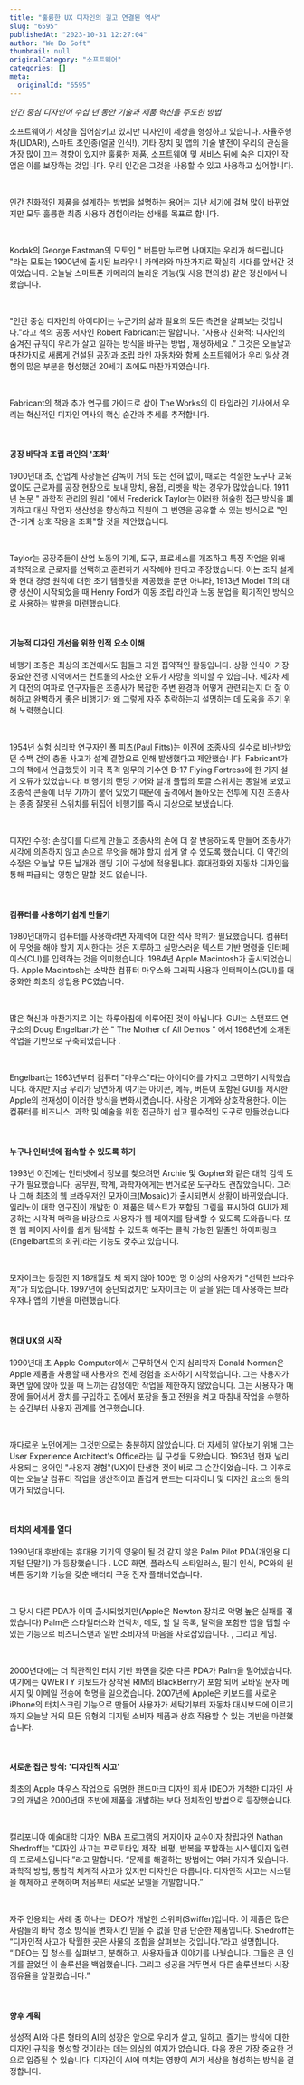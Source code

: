 ```yaml
---
title: "훌륭한 UX 디자인의 길고 연결된 역사"
slug: "6595"
publishedAt: "2023-10-31 12:27:04"
author: "We Do Soft"
thumbnail: null
originalCategory: "소프트웨어"
categories: []
meta:
  originalId: "6595"
---
```


*인간 중심 디자인이 수십 년 동안 기술과 제품 혁신을 주도한 방법*

소프트웨어가 세상을 집어삼키고 있지만 디자인이 세상을 형성하고 있습니다. 자율주행차(LIDAR!), 스마트 초인종(얼굴 인식!), 기타 장치 및 앱의 기술 발전이 우리의 관심을 가장 많이 끄는 경향이 있지만 훌륭한 제품, 소프트웨어 및 서비스 뒤에 숨은 디자인 작업은 이를 보장하는 것입니다. 우리 인간은 그것을 사용할 수 있고 사용하고 싶어합니다. 

​

인간 친화적인 제품을 설계하는 방법을 설명하는 용어는 지난 세기에 걸쳐 많이 바뀌었지만 모두 훌륭한 최종 사용자 경험이라는 성배를 목표로 합니다. 

​

Kodak의 George Eastman의 모토인 " 버튼만 누르면 나머지는 우리가 해드립니다 "라는 모토는 1900년에 출시된 브라우니 카메라와 마찬가지로 확실히 시대를 앞서간 것이었습니다. 오늘날 스마트폰 카메라의 놀라운 기능(및 사용 편의성) 같은 정신에서 나왔습니다.

​

"인간 중심 디자인의 아이디어는 누군가의 삶과 필요의 모든 측면을 살펴보는 것입니다."라고 책의 공동 저자인 Robert Fabricant는 말합니다. "사용자 친화적: 디자인의 숨겨진 규칙이 우리가 살고 일하는 방식을 바꾸는 방법 , 재생하세요 .” 그것은 오늘날과 마찬가지로 새롭게 건설된 공장과 조립 라인 자동차와 함께 소프트웨어가 우리 일상 경험의 많은 부분을 형성했던 20세기 초에도 마찬가지였습니다. 

​

Fabricant의 책과 추가 연구를 가이드로 삼아 The Works의 이 타임라인 기사에서 우리는 혁신적인 디자인 역사의 핵심 순간과 추세를 추적합니다. 

​

#### 공장 바닥과 조립 라인의 '조화'

1900년대 초, 산업계 사장들은 감독이 거의 또는 전혀 없이, 때로는 적절한 도구나 교육 없이도 근로자를 공장 현장으로 보내 망치, 용접, 리벳을 박는 경우가 많았습니다. 1911년 논문 " 과학적 관리의 원리 "에서 Frederick Taylor는 이러한 허술한 접근 방식을 폐기하고 대신 작업자 생산성을 향상하고 직원이 그 번영을 공유할 수 있는 방식으로 "인간-기계 상호 작용을 조화"할 것을 제안했습니다. 

​

Taylor는 공장주들이 산업 노동의 기계, 도구, 프로세스를 개조하고 특정 작업을 위해 과학적으로 근로자를 선택하고 훈련하기 시작해야 한다고 주장했습니다. 이는 조직 설계와 현대 경영 원칙에 대한 초기 템플릿을 제공했을 뿐만 아니라, 1913년 Model T의 대량 생산이 시작되었을 때 Henry Ford가 이동 조립 라인과 노동 분업을 획기적인 방식으로 사용하는 발판을 마련했습니다.

​

#### 기능적 디자인 개선을 위한 인적 요소 이해 

비행기 조종은 최상의 조건에서도 힘들고 자원 집약적인 활동입니다. 상황 인식이 가장 중요한 전쟁 지역에서는 컨트롤의 사소한 오류가 사망을 의미할 수 있습니다. 제2차 세계 대전의 여파로 연구자들은 조종사가 복잡한 주변 환경과 어떻게 관련되는지 더 잘 이해하고 완벽하게 좋은 비행기가 왜 그렇게 자주 추락하는지 설명하는 데 도움을 주기 위해 노력했습니다.

​

1954년 실험 심리학 연구자인 폴 피츠(Paul Fitts)는 이전에 조종사의 실수로 비난받았던 수백 건의 충돌 사고가 설계 결함으로 인해 발생했다고 제안했습니다. Fabricant가 그의 책에서 언급했듯이 미국 폭격 임무의 기수인 B-17 Flying Fortress에 한 가지 설계 오류가 있었습니다. 비행기의 랜딩 기어와 날개 플랩의 토글 스위치는 동일해 보였고 조종석 콘솔에 너무 가까이 붙어 있었기 때문에 출격에서 돌아오는 전투에 지친 조종사는 종종 잘못된 스위치를 뒤집어 비행기를 즉시 지상으로 보냈습니다.

​

디자인 수정: 손잡이를 다르게 만들고 조종사의 손에 더 잘 반응하도록 만들어 조종사가 시각에 의존하지 않고 손으로 무엇을 해야 할지 쉽게 알 수 있도록 했습니다. 이 약간의 수정은 오늘날 모든 날개와 랜딩 기어 구성에 적용됩니다. 휴대전화와 자동차 디자인을 통해 파급되는 영향은 말할 것도 없습니다.

​

#### 컴퓨터를 사용하기 쉽게 만들기 

1980년대까지 컴퓨터를 사용하려면 자제력에 대한 석사 학위가 필요했습니다. 컴퓨터에 무엇을 해야 할지 지시한다는 것은 지루하고 실망스러운 텍스트 기반 명령줄 인터페이스(CLI)를 입력하는 것을 의미했습니다. 1984년 Apple Macintosh가 출시되었습니다. Apple Macintosh는 소박한 컴퓨터 마우스와 그래픽 사용자 인터페이스(GUI)를 대중화한 최초의 상업용 PC였습니다. 

​

많은 혁신과 마찬가지로 이는 하루아침에 이루어진 것이 아닙니다. GUI는 스탠포드 연구소의 Doug Engelbart가 쓴 " The Mother of All Demos " 에서 1968년에 소개된 작업을 기반으로 구축되었습니다 .

​

Engelbart는 1963년부터 컴퓨터 "마우스"라는 아이디어를 가지고 고민하기 시작했습니다. 하지만 지금 우리가 당연하게 여기는 아이콘, 메뉴, 버튼이 포함된 GUI를 제시한 Apple의 천재성이 이러한 방식을 변화시켰습니다. 사람은 기계와 상호작용한다. 이는 컴퓨터를 비즈니스, 과학 및 예술을 위한 접근하기 쉽고 필수적인 도구로 만들었습니다.

​

#### 누구나 인터넷에 접속할 수 있도록 하기 

1993년 이전에는 인터넷에서 정보를 찾으려면 Archie 및 Gopher와 같은 대학 검색 도구가 필요했습니다. 공무원, 학계, 과학자에게는 번거로운 도구라도 괜찮았습니다. 그러나 그해 최초의 웹 브라우저인 모자이크(Mosaic)가 출시되면서 상황이 바뀌었습니다. 일리노이 대학 연구진이 개발한 이 제품은 텍스트가 포함된 그림을 표시하여 GUI가 제공하는 시각적 매력을 바탕으로 사용자가 웹 페이지를 탐색할 수 있도록 도와줍니다. 또한 웹 페이지 사이를 쉽게 탐색할 수 있도록 해주는 클릭 가능한 밑줄인 하이퍼링크(Engelbart로의 회귀)라는 기능도 갖추고 있습니다.

​

모자이크는 등장한 지 18개월도 채 되지 않아 100만 명 이상의 사용자가 "선택한 브라우저"가 되었습니다. 1997년에 중단되었지만 모자이크는 이 글을 읽는 데 사용하는 브라우저나 앱의 기반을 마련했습니다.

​

#### 현대 UX의 시작

1990년대 초 Apple Computer에서 근무하면서 인지 심리학자 Donald Norman은 Apple 제품을 사용할 때 사용자의 전체 경험을 조사하기 시작했습니다. 그는 사용자가 화면 앞에 앉아 있을 때 느끼는 감정에만 작업을 제한하지 않았습니다. 그는 사용자가 매장에 들어서서 장치를 구입하고 집에서 포장을 풀고 전원을 켜고 마침내 작업을 수행하는 순간부터 사용자 관계를 연구했습니다. 

​

까다로운 노먼에게는 그것만으로는 충분하지 않았습니다. 더 자세히 알아보기 위해 그는 User Experience Architect's Office라는 팀 구성을 도왔습니다. 1993년 현재 널리 사용되는 용어인 "사용자 경험"(UX)이 탄생한 것이 바로 그 순간이었습니다. 그 이후로 이는 오늘날 컴퓨터 작업을 생산적이고 즐겁게 만드는 디자이너 및 디자인 요소의 동의어가 되었습니다.

​

#### 터치의 세계를 열다 

1990년대 후반에는 휴대용 기기의 영웅이 될 것 같지 않은 Palm Pilot PDA(개인용 디지털 단말기) 가 등장했습니다 . LCD 화면, 플라스틱 스타일러스, 필기 인식, PC와의 원버튼 동기화 기능을 갖춘 배터리 구동 전자 플래너였습니다.

​

그 당시 다른 PDA가 이미 출시되었지만(Apple은 Newton 장치로 악명 높은 실패를 겪었습니다) Palm은 스타일러스와 연락처, 메모, 할 일 목록, 달력을 포함한 앱을 탭할 수 있는 기능으로 비즈니스맨과 일반 소비자의 마음을 사로잡았습니다. , 그리고 게임.

​

2000년대에는 더 직관적인 터치 기반 화면을 갖춘 다른 PDA가 Palm을 밀어냈습니다. 여기에는 QWERTY 키보드가 장착된 RIM의 BlackBerry가 포함 되어 모바일 문자 메시지 및 이메일 전송에 혁명을 일으켰습니다. 2007년에 Apple은 키보드를 새로운 iPhone의 터치스크린 기능으로 만들어 사용자가 세탁기부터 자동차 대시보드에 이르기까지 오늘날 거의 모든 유형의 디지털 소비자 제품과 상호 작용할 수 있는 기반을 마련했습니다. 

​

#### 새로운 접근 방식: '디자인적 사고' 

최초의 Apple 마우스 작업으로 유명한 랜드마크 디자인 회사 IDEO가 개척한 디자인 사고의 개념은 2000년대 초반에 제품을 개발하는 보다 전체적인 방법으로 등장했습니다.

​

캘리포니아 예술대학 디자인 MBA 프로그램의 저자이자 교수이자 창립자인 Nathan Shedroff는 “디자인 사고는 프로토타입 제작, 비평, 반복을 포함하는 시스템이자 일련의 프로세스입니다.”라고 말합니다. “문제를 해결하는 방법에는 여러 가지가 있습니다. 과학적 방법, 통합적 체계적 사고가 있지만 디자인은 다릅니다. 디자인적 사고는 시스템을 해체하고 분해하며 처음부터 새로운 모델을 개발합니다.” 

​

자주 인용되는 사례 중 하나는 IDEO가 개발한 스위퍼(Swiffer)입니다. 이 제품은 많은 사람들의 바닥 청소 방식을 변화시킨 믿을 수 없을 만큼 단순한 제품입니다. Shedroff는 “디자인적 사고가 탁월한 곳은 사물의 조합을 살펴보는 것입니다.”라고 설명합니다. “IDEO는 집 청소를 살펴보고, 분해하고, 사용자들과 이야기를 나눴습니다. 그들은 큰 인기를 끌었던 이 솔루션을 백업했습니다. 그리고 성공을 거두면서 다른 솔루션보다 시장 점유율을 앞질렀습니다.” 

​

#### 향후 계획 

생성적 AI와 다른 형태의 AI의 성장은 앞으로 우리가 살고, 일하고, 즐기는 방식에 대한 디자인 규칙을 형성할 것이라는 데는 의심의 여지가 없습니다. 다음 장은 가장 중요한 것으로 입증될 수 있습니다. 디자인이 AI에 미치는 영향이 AI가 세상을 형성하는 방식을 결정합니다.
